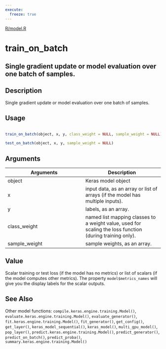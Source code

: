 ```yaml
---
execute:
  freeze: true
---
```


[R/model.R](https://github.com/rstudio/keras//blob/main/R/model.R#L1049) 

# train_on_batch

## Single gradient update or model evaluation over one batch of samples.

## Description
 Single gradient update or model evaluation over one batch of samples. 


## Usage
```r
 
train_on_batch(object, x, y, class_weight = NULL, sample_weight = NULL) 
 
test_on_batch(object, x, y, sample_weight = NULL) 
```

## Arguments
|Arguments|Description|
|---|---|
| object | Keras model object |
| x | input data, as an array or list of arrays (if the model has multiple inputs). |
| y | labels, as an array. |
| class_weight | named list mapping classes to a weight value, used for scaling the loss function (during training only). |
| sample_weight | sample weights, as an array. |



## Value
 Scalar training or test loss (if the model has no metrics) or list of scalars (if the model computes other metrics). The property `model$metrics_names` will give you the display labels for the scalar outputs. 



## See Also
 Other model functions:  `compile.keras.engine.training.Model()`, `evaluate.keras.engine.training.Model()`, `evaluate_generator()`, `fit.keras.engine.training.Model()`, `fit_generator()`, `get_config()`, `get_layer()`, `keras_model_sequential()`, `keras_model()`, `multi_gpu_model()`, `pop_layer()`, `predict.keras.engine.training.Model()`, `predict_generator()`, `predict_on_batch()`, `predict_proba()`, `summary.keras.engine.training.Model()` 

